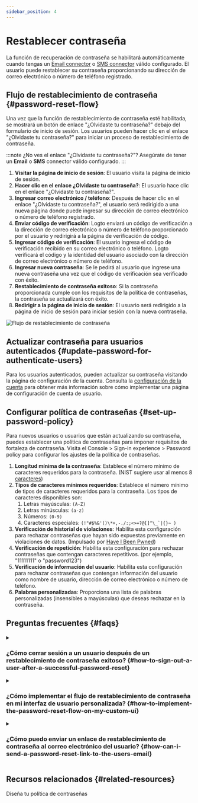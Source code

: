 ```yaml
---
sidebar_position: 4
---
```



# Restablecer contraseña

La función de recuperación de contraseña se habilitará automáticamente cuando tengas un [Email connector](/connectors/email-connectors) o [SMS connector](/connectors/sms-connectors) válido configurado. El usuario puede restablecer su contraseña proporcionando su dirección de correo electrónico o número de teléfono registrado.

## Flujo de restablecimiento de contraseña \{#password-reset-flow}

Una vez que la función de restablecimiento de contraseña esté habilitada, se mostrará un botón de enlace "¿Olvidaste tu contraseña?" debajo del formulario de inicio de sesión. Los usuarios pueden hacer clic en el enlace "¿Olvidaste tu contraseña?" para iniciar un proceso de restablecimiento de contraseña.

:::note
¿No ves el enlace "¿Olvidaste tu contraseña?"? Asegúrate de tener un **Email** o **SMS** connector válido configurado.
:::

1. **Visitar la página de inicio de sesión**: El usuario visita la página de inicio de sesión.
2. **Hacer clic en el enlace ¿Olvidaste tu contraseña?**: El usuario hace clic en el enlace "¿Olvidaste tu contraseña?".
3. **Ingresar correo electrónico / teléfono**: Después de hacer clic en el enlace "¿Olvidaste tu contraseña?", el usuario será redirigido a una nueva página donde puede ingresar su dirección de correo electrónico o número de teléfono registrado.
4. **Enviar código de verificación**: Logto enviará un código de verificación a la dirección de correo electrónico o número de teléfono proporcionado por el usuario y redirigirá a la página de verificación de código.
5. **Ingresar código de verificación**: El usuario ingresa el código de verificación recibido en su correo electrónico o teléfono. Logto verificará el código y la identidad del usuario asociado con la dirección de correo electrónico o número de teléfono.
6. **Ingresar nueva contraseña**: Se le pedirá al usuario que ingrese una nueva contraseña una vez que el código de verificación sea verificado con éxito.
7. **Restablecimiento de contraseña exitoso**: Si la contraseña proporcionada cumple con los requisitos de la política de contraseñas, la contraseña se actualizará con éxito.
8. **Redirigir a la página de inicio de sesión**: El usuario será redirigido a la página de inicio de sesión para iniciar sesión con la nueva contraseña.

<img src={resetPasswordImage} alt="Flujo de restablecimiento de contraseña" />

## Actualizar contraseña para usuarios autenticados \{#update-password-for-authenticate-users}

Para los usuarios autenticados, pueden actualizar su contraseña visitando la página de configuración de la cuenta. Consulta la [configuración de la cuenta](/end-user-flows/account-settings/) para obtener más información sobre cómo implementar una página de configuración de cuenta de usuario.

## Configurar política de contraseñas \{#set-up-password-policy}

Para nuevos usuarios o usuarios que están actualizando su contraseña, puedes establecer una política de contraseñas para imponer requisitos de fortaleza de contraseña. Visita el <CloudLink to="/sign-in-experience/password-policy"> Console > Sign-in experience > Password policy</CloudLink> para configurar los ajustes de la política de contraseñas.

1. **Longitud mínima de la contraseña**: Establece el número mínimo de caracteres requeridos para la contraseña. (NIST sugiere usar al menos 8 [caracteres](https://pages.nist.gov/800-63-3/sp800-63b.html#sec5))
2. **Tipos de caracteres mínimos requeridos**: Establece el número mínimo de tipos de caracteres requeridos para la contraseña. Los tipos de caracteres disponibles son:
   1. Letras mayúsculas: `(A-Z)`
   2. Letras minúsculas: `(a-z)`
   3. Números: `(0-9)`
   4. Caracteres especiales: ``(!"#$%&'()\*+,-./:;<>=?@[]^\_`|{}~ )``
3. **Verificación de historial de violaciones**: Habilita esta configuración para rechazar contraseñas que hayan sido expuestas previamente en violaciones de datos. (Impulsado por [Have I Been Pwned](https://haveibeenpwned.com/Passwords))
4. **Verificación de repetición**: Habilita esta configuración para rechazar contraseñas que contengan caracteres repetitivos. (por ejemplo, "11111111" o "password123")
5. **Verificación de información del usuario**: Habilita esta configuración para rechazar contraseñas que contengan información del usuario como nombre de usuario, dirección de correo electrónico o número de teléfono.
6. **Palabras personalizadas**: Proporciona una lista de palabras personalizadas (insensibles a mayúsculas) que deseas rechazar en la contraseña.

## Preguntas frecuentes \{#faqs}

<details>
  <summary>

### ¿Cómo cerrar sesión a un usuario después de un restablecimiento de contraseña exitoso? \{#how-to-sign-out-a-user-after-a-successful-password-reset}

</summary>

Suscríbete al evento `PostResetPassword` del [webhook event](/developers/webhooks/webhooks-events#user-interaction-hook-events) para recibir una notificación cuando un usuario restablezca su contraseña con éxito. Luego, puedes activar una acción de [cerrar sesión](/end-user-flows/sign-out) para invalidar la sesión actual del usuario y redirigirlo a la página de inicio de sesión.

</details>

<details>
  <summary>

### ¿Cómo implementar el flujo de restablecimiento de contraseña en mi interfaz de usuario personalizada? \{#how-to-implement-the-password-reset-flow-on-my-custom-ui}

</summary>

Puedes implementar tu propio flujo de restablecimiento de contraseña utilizando el **Management API** y **Account API** de Logto. Consulta la [configuración de la cuenta](/end-user-flows/account-settings/) para más detalles.

</details>

<details>
  <summary>

### ¿Cómo puedo enviar un enlace de restablecimiento de contraseña al correo electrónico del usuario? \{#how-can-i-send-a-password-reset-link-to-the-users-email}

</summary>

Puedes crear un endpoint de restablecimiento de contraseña autoalojado y utilizar el SDK de Logto para iniciar una solicitud de inicio de sesión con [`first_screen`](/end-user-flows/authentication-parameters/first-screen) configurado en `reset-password`. Esto redirigirá sin problemas al usuario a la página de restablecimiento de contraseña.

</details>

## Recursos relacionados \{#related-resources}

<Url href="https://blog.logto.io/design-your-password-policy">
  Diseña tu política de contraseñas
</Url>
